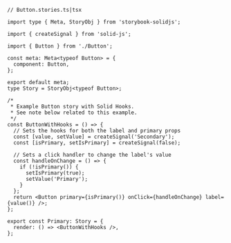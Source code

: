```tsx
// Button.stories.ts|tsx

import type { Meta, StoryObj } from 'storybook-solidjs';

import { createSignal } from 'solid-js';

import { Button } from './Button';

const meta: Meta<typeof Button> = {
  component: Button,
};

export default meta;
type Story = StoryObj<typeof Button>;

/*
 * Example Button story with Solid Hooks.
 * See note below related to this example.
 */
const ButtonWithHooks = () => {
  // Sets the hooks for both the label and primary props
  const [value, setValue] = createSignal('Secondary');
  const [isPrimary, setIsPrimary] = createSignal(false);

  // Sets a click handler to change the label's value
  const handleOnChange = () => {
    if (!isPrimary()) {
      setIsPrimary(true);
      setValue('Primary');
    }
  };
  return <Button primary={isPrimary()} onClick={handleOnChange} label={value()} />;
};

export const Primary: Story = {
  render: () => <ButtonWithHooks />,
};
```
